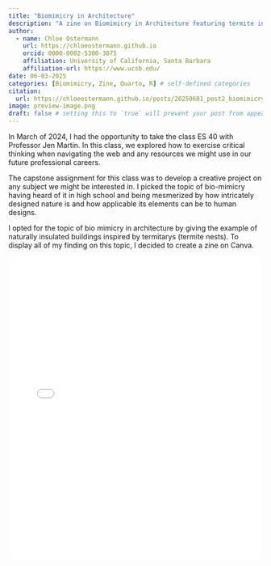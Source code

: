```yaml
---
title: "Biomimicry in Architecture"
description: "A zine on Biomimicry in Architecture featuring termite inspired designs"
author:
  - name: Chloe Ostermann
    url: https://chloeostermann.github.io
    orcid: 0000-0002-5300-3075
    affiliation: University of California, Santa Barbara
    affiliation-url: https://www.ucsb.edu/ 
date: 06-03-2025
categories: [Biomimicry, Zine, Quarto, R] # self-defined categories
citation: 
  url: https://chloeostermann.github.io/posts/20250601_post2_biomimicry/ 
image: preview-image.png
draft: false # setting this to `true` will prevent your post from appearing on your listing page until you're ready!
---
```


In March of 2024, I had the opportunity to take the class ES 40 with Professor Jen Martin. In this class, we explored how to exercise critical thinking when navigating the web and any resources we might use in our future professional careers.

The capstone assignment for this class was to develop a creative project on any subject we might be interested in. I picked the topic of bio-mimicry having heard of it in high school and being mesmerized by how intricately designed nature is and how applicable its elements can be to human designs.

I opted for the topic of bio mimicry in architecture by giving the example of naturally insulated buildings inspired by termitarys (termite nests). To display all of my finding on this topic, I decided to create a zine on Canva.

![](/files/biomimicry_zine.pdf){width="100%" height="600px"}

